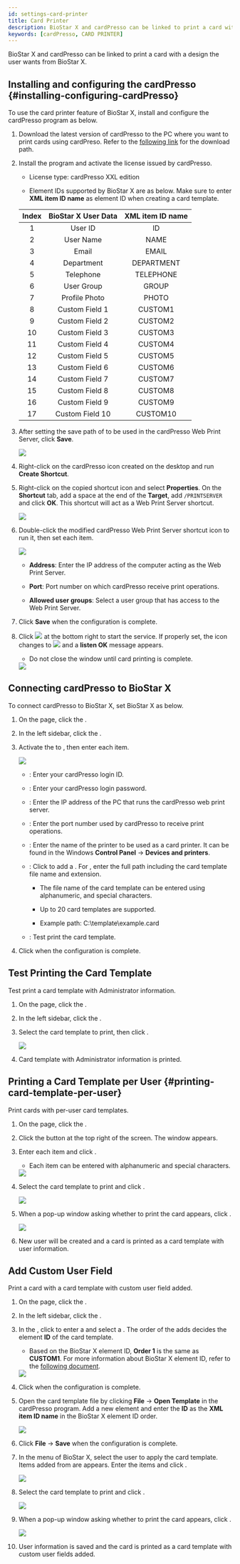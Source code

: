 ```yaml
---
id: settings-card-printer
title: Card Printer
description: BioStar X and cardPresso can be linked to print a card with a design the user wants from BioStar X.
keywords: [cardPresso, CARD PRINTER]
---
```


BioStar X and cardPresso can be linked to print a card with a design the user wants from BioStar X.

## Installing and configuring the cardPresso {#installing-configuring-cardPresso}

To use the card printer feature of BioStar X, install and configure the cardPresso program as below.

1. Download the latest version of cardPresso to the PC where you want to print cards using cardPreso. Refer to the [following link](https://www.cardpresso.com/downloads-cp) for the download path.

1. Install the program and activate the license issued by cardPresso.

    * License type: cardPresso XXL edition

    * Element IDs supported by BioStar X are as below. Make sure to enter **XML item ID name** as element ID when creating a card template.

    <div className='overflow-x'>

    | Index | BioStar X User Data | XML item ID name |
    | :--: | :--: | :--: |
    | 1 | User ID | ID |
    | 2 | User Name | NAME |
    | 3 | Email | EMAIL |
    | 4 | Department | DEPARTMENT |
    | 5 | Telephone | TELEPHONE |
    | 6 | User Group | GROUP |
    | 7 | Profile Photo | PHOTO |
    | 8 | Custom Field 1 | CUSTOM1 |
    | 9 | Custom Field 2 | CUSTOM2 |
    | 10 | Custom Field 3 | CUSTOM3 |
    | 11 | Custom Field 4 | CUSTOM4 |
    | 12 | Custom Field 5 | CUSTOM5 |
    | 13 | Custom Field 6 | CUSTOM6 |
    | 14 | Custom Field 7 | CUSTOM7 |
    | 15 | Custom Field 8 | CUSTOM8 |
    | 16 | Custom Field 9 | CUSTOM9 |
    | 17 | Custom Field 10 | CUSTOM10 |

    </div>

1. After setting the save path of <Cmd sid="common.cardPrinter.cardTemplate" product='2' /> to be used in the cardPresso Web Print Server, click **Save**.

    <Image src='/img/biostarx-settings-card-printer-installation.png' />

1. Right-click on the cardPresso icon created on the desktop and run **Create Shortcut**.

1. Right-click on the copied shortcut icon and select **Properties**. On the **Shortcut** tab, add a space at the end of the **Target**, add `/PRINTSERVER` and click **OK**. This shortcut will act as a Web Print Server shortcut.

    <Image src='/img/biostarx-settings-card-printer-installation1.png' />

1. Double-click the modified cardPresso Web Print Server shortcut icon to run it, then set each item.

    <Image src='/img/biostarx-settings-card-printer-installation2.png' />

    * **Address**: Enter the IP address of the computer acting as the Web Print Server.

    * **Port**: Port number on which cardPresso receive print operations.

    * **Allowed user groups**: Select a user group that has access to the Web Print Server.

1. Click **Save** when the configuration is complete.

1. Click <Image src='/img/common/ico-card-printer-play.png' ico alone /> at the bottom right to start the service. If properly set, the icon changes to <Image src='/img/common/ico-card-printer-stop.png' ico alone /> and a **listen OK** message appears.

    * Do not close the window until card printing is complete.

    <Image src='/img/biostarx-settings-card-printer-installation3.png' />

## Connecting cardPresso to BioStar X

To connect cardPresso to BioStar X, set BioStar X as below.

1. On the <Cmd sid='shell.header.launcher' /> page, click the <Cmd sid='shell.header.setting' />.

1. In the left sidebar, click the <Cmd sid="common.cardPrinter" product='2' />.

1. Activate the <Cmd sid="common.cardPrinter.cardpressoSetting" product='2' /> to <Cmd sid="common.use" product='2' />, then enter each item.

    <Image src='/img/biostarx-settings-card-printer.png' className='none' />

    * <Cmd sid="common.cardPrinter.id" product='2' />: Enter your cardPresso login ID.

    * <Cmd sid="common.cardPrinter.password" product='2' />: Enter your cardPresso login password.

    * <Cmd sid="common.cardPrinter.ipAddress" product='2' />: Enter the IP address of the PC that runs the cardPresso web print server.

    * <Cmd sid="common.cardPrinter.ipAddressPort" product='2' />: Enter the port number used by cardPresso to receive print operations.

    * <Cmd sid="common.cardPrinter.printerName" product='2' />: Enter the name of the printer to be used as a card printer. It can be found in the Windows **Control Panel** → **Devices and printers**.

    * <Cmd sid="common.cardPrinter.cardTemplate" product='2' />: Click <Cmd sid="button.plusAdd" product='2' /> to add a <Cmd sid="common.cardPrinter.cardTemplate" product='2' />. For <Cmd sid="setting.server.card_template.configure.th.name" product='2' />, enter the full path including the card template file name and extension.

        * The file name of the card template can be entered using alphanumeric, and special characters.

        * Up to 20 card templates are supported.

        * Example path: C:\template\example.card

    * <Cmd sid="common.cardPrinter.printTestLabel" product='2' />: Test print the card template.

1. Click <Cmd sid="button.apply" product='2' /> when the configuration is complete.

## Test Printing the Card Template

Test print a card template with Administrator information.

1. On the <Cmd sid='shell.header.launcher' /> page, click the <Cmd sid='shell.header.setting' />.

1. In the left sidebar, click the <Cmd sid="common.cardPrinter" product='2' />.

1. Select the card template to print, then click <Cmd sid="common.cardPrinter.testPrint" product='2' />.

    <Image src='/img/biostarx-settings-card-printer1.png' className='none' />

1. Card template with Administrator information is printed.

## Printing a Card Template per User {#printing-card-template-per-user}

Print cards with per-user card templates.

1. On the <Cmd sid='shell.header.launcher' /> page, click the <Cmd sid='shell.header.user' />.

1. Click the <Cmd sid='team.user.dialog.newUser' /> button at the top right of the screen. The <Cmd sid='team.user.dialog.newUser' /> window appears.

1. Enter each item and click <Cmd sid="button.printCard" product='2' />.

    * Each item can be entered with alphanumeric and special characters.

    <Image src='/img/biostarx-settings-card-printer-user.png' />

1. Select the card template to print and click <Cmd sid="common.cardPrinter.print" product='2' />.

    <Image src='/img/biostarx-settings-card-printer-user1.png' className='none' />

1. When a pop-up window asking whether to print the card appears, click <Cmd sid="common.cardPrinter.ok" product='2' />.

    <Image src='/img/biostarx-settings-card-printer-user2.png' className='none' />

1. New user will be created and a card is printed as a card template with user information.

## Add Custom User Field

Print a card with a card template with custom user field added.

1. On the <Cmd sid='shell.header.launcher' /> page, click the <Cmd sid='shell.header.setting' />.

1. In the left sidebar, click the <Cmd sid="common.server" product='2' />.

1. In the <Cmd sid="setting.server.custom_field.title" product='2' />, click <Cmd sid="button.plusAdd" product='2' /> to enter a <Cmd sid="setting.server.custom_field.configure.th.name" product='2' /> and select a <Cmd sid="setting.server.custom_field.configure.th.type" product='2' />. The order of the <Cmd sid="setting.server.custom_field.title" product='2' /> adds decides the element **ID** of the card template.

    * Based on the BioStar X element ID, **Order 1** is the same as **CUSTOM1**. For more information about BioStar X element ID, refer to the [following document](#installing-configuring-cardPresso).

    <Image src='/img/biostarx-settings-card-printer-custom-user.png' />

1. Click <Cmd sid="button.apply" product='2' /> when the configuration is complete.

1. Open the card template file by clicking **File** → **Open Template** in the cardPresso program. Add a new element and enter the **ID** as the **XML item ID name** in the BioStar X element ID order.

    <Image src='/img/biostarx-settings-card-printer-template.png' />

1. Click **File** → **Save** when the configuration is complete.

1. In the <Cmd sid='shell.header.user' /> menu of BioStar X, select the user to apply the card template. Items added from <Cmd sid="setting.server.custom_field.title" product='2' /> are appears. Enter the items and click <Cmd sid="button.printCard" product='2' />.

    <Image src='/img/biostarx-settings-card-printer-custom-user1.png' />

1. Select the card template to print and click <Cmd sid="common.cardPrinter.print" product='2' />.

    <Image src='/img/biostarx-settings-card-printer-user1.png' className='none' />

1. When a pop-up window asking whether to print the card appears, click <Cmd sid="common.cardPrinter.ok" product='2' />.

    <Image src='/img/biostarx-settings-card-printer-user2.png' className='none' />

1. User information is saved and the card is printed as a card template with custom user fields added.